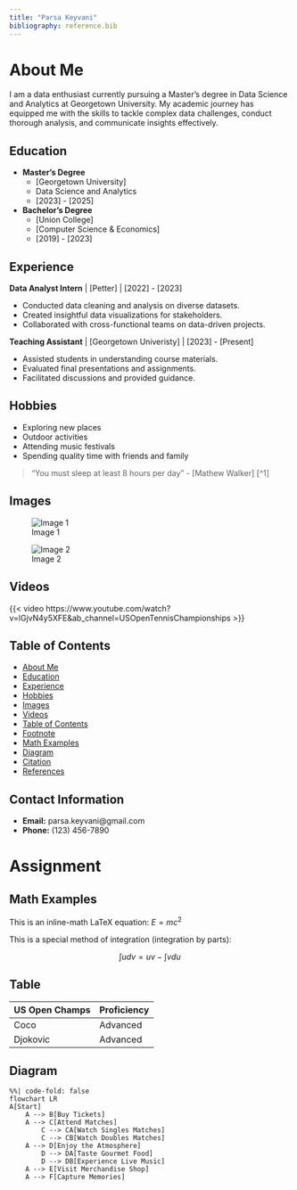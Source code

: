 ```yaml
---
title: "Parsa Keyvani"
bibliography: reference.bib
---
```


# About Me

I am a data enthusiast currently pursuing a Master's degree in Data Science and Analytics at Georgetown University. My academic journey has equipped me with the skills to tackle complex data challenges, conduct thorough analysis, and communicate insights effectively.

## Education

- **Master's Degree**
  - [Georgetown University]
  - Data Science and Analytics
  - [2023] - [2025]

- **Bachelor's Degree**
  - [Union College]
  - [Computer Science & Economics]
  - [2019] - [2023]

## Experience

**Data Analyst Intern** | [Petter] | [2022] - [2023]

- Conducted data cleaning and analysis on diverse datasets.
- Created insightful data visualizations for stakeholders.
- Collaborated with cross-functional teams on data-driven projects.

**Teaching Assistant** | [Georgetown Univeristy] | [2023] - [Present]

- Assisted students in understanding course materials.
- Evaluated final presentations and assignments.
- Facilitated discussions and provided guidance.

## Hobbies

- Exploring new places
- Outdoor activities
- Attending music festivals
- Spending quality time with friends and family

> "You must sleep at least 8 hours per day" - [Mathew Walker] [^1]

## Images

![Image 1](./images/djoko.JPG)

![Image 2](./images/coco.jpg)

## Videos

{{< video https://www.youtube.com/watch?v=lGjvN4y5XFE&ab_channel=USOpenTennisChampionships >}}

## Table of Contents

- [About Me](#about-me)
- [Education](#education)
- [Experience](#experience)
- [Hobbies](#hobbies)
- [Images](#images)
- [Videos](#videos)
- [Table of Contents](#table-of-contents)
- [Footnote](#footnote)
- [Math Examples](#math-examples)
- [Diagram](#diagram)
- [Citation](#citation)
- [References](#references)

## Contact Information

- **Email:** parsa.keyvani@gmail.com
- **Phone:** (123) 456-7890

# Assignment

## Math Examples

This is an inline-math LaTeX equation: $E=mc^2$

This is a special method of integration (integration by parts):

$$\int u dv = uv - \int v du$$


## Table

| US Open Champs | Proficiency  |
|:-------|:-------------|
| Coco      | Advanced     | 
| Djokovic | Advanced     |



## Diagram


```mermaid
%%| code-fold: false
flowchart LR
A[Start]
    A --> B[Buy Tickets]
    A --> C[Attend Matches]
        C --> CA[Watch Singles Matches]
        C --> CB[Watch Doubles Matches]
    A --> D[Enjoy the Atmosphere]
        D --> DA[Taste Gourmet Food]
        D --> DB[Experience Live Music]
    A --> E[Visit Merchandise Shop]
    A --> F[Capture Memories]
```

